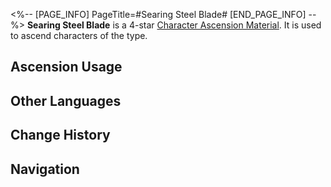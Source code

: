 <%-- [PAGE_INFO]
PageTitle=#Searing Steel Blade#
[END_PAGE_INFO] --%>
{{Item Infobox
|id          = 110412
|image       = Item Searing Steel Blade.png
|type        = Character Ascension Material
|invCategory = Upgrade Materials
|rarity      = 4
|effect      = The broken blade of a Searing Prowler. Can be used for the Ascension of Fire-Type characters.
|description = The Silvermane Guards would host contests where the winner must take a body part from a monster and bring it back within a set time limit. This broken blade must have been a trophy of one such contest.
|source1     = [[Stagnant Shadow: Great Mine]]
|source2     = [[Stagnant Shadow (Great Mine)]]
|source3     = [[Omni-Synthesizer]] &mdash; Material Exchange
}}
{{Description|''"I saw it with my own eyes. Captain Gepard smashed that thing's hot steel blade with one blow of his fist, then held it with his bare hands and plunged it into the belly of that cold fatty, warming its heart."''}}
'''Searing Steel Blade''' is a 4-star [[Character Ascension Material]]. It is used to ascend characters of the {{Color|undefined|link=1}} type.

==Ascension Usage==
{{Ascension Usage}}

==Other Languages==
{{Other Languages
|en   = Searing Steel Blade
|zhs  = 过热钢刃
|zht  = 過熱鋼刃
|ja   = 灼熱の鋼刃
|ko   = 과열된 강철 칼날
|es   = Hoja de acero sobrecalentado
|fr   = Lame en acier brûlant
|ru   = Раскалённое лезвие
|th   = Searing Steel Blade
|vi   = Lưỡi Kiếm Quá Nhiệt
|de   = Glühende Klinge
|id   = Searing Steel Blade
|pt   = Lâmina de Aço Flamejante
}}

==Change History==
{{Change History|2.0}}

==Navigation==
{{Upgrade Material Navbox}}